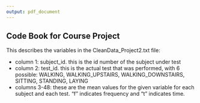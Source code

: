 ```yaml
---
output: pdf_document
---
```

## Code Book for Course Project



This describes the variables in the CleanData_Project2.txt file:

- column 1: subject_id. this is the id number of the subject under test
- column 2: test_id. this is the actual test that was performed, with 6 possible: WALKING, WALKING_UPSTAIRS, WALKING_DOWNSTAIRS, SITTING, STANDING, LAYING
- columns 3-48: these are the mean values for the given variable for each subject and each test. "f" indicates frequency and "t" indicates time.   